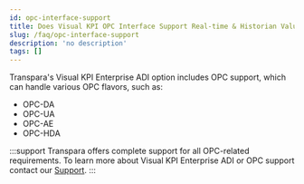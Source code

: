 ```yaml
---
id: opc-interface-support
title: Does Visual KPI OPC Interface Support Real-time & Historian Values?
slug: /faq/opc-interface-support
description: 'no description'
tags: []
---
```


Transpara's Visual KPI Enterprise ADI option includes OPC support, which can handle various OPC flavors, such as:

- OPC-DA
- OPC-UA
- OPC-AE
- OPC-HDA

:::support
Transpara offers complete support for all OPC-related requirements. To learn more about Visual KPI Enterprise ADI or OPC support contact our [Support](support@transpara.com).
:::